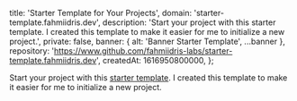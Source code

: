 
  title: 'Starter Template for Your Projects',
  domain: 'starter-template.fahmiidris.dev',
  description:
    'Start your project with this starter template. I created this template to make it easier for me to initialize a new project.',
  private: false,
  banner: { alt: 'Banner Starter Template', ...banner },
  repository: 'https://www.github.com/fahmiidris-labs/starter-template.fahmiidris.dev',
  createdAt: 1616950800000,
};

Start your project with this [starter template](https://starter-template.fahmiidris.dev). I created this template to make it easier for me to initialize a new project.

